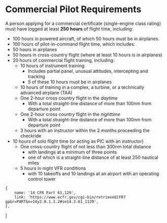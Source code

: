 
# Commercial Pilot Requirements

A person applying for a commercial certificate (single-engine class rating) must
have logged at least **250 hours** of flight time, including:

-   100 hours in powered aircraft, of which 50 hours must be in airplanes.
-   100 hours of pilot-in-command flight time, which includes:
-   50 hours in airplanes
-   50 hours in cross-country flight (where at least 10 hours is in airplanes)
-   20 hours of commercial flight training, including:
    -   10 hours of instrument training
        -   Includes partial panel, unusual attitudes, intercepting and tracking
        -   5 of these 10 hours must be in airplanes
    -   10 hours of training in a complex, a turbine, or a technically advanced
        airplane (TAA)
    -   One 2-hour cross country flight in the _daytime_
        -   With a total straight-line distance of more than 100nm from
            departure point
    -   One 2-hour cross country flight in the _nighttime_
        -   With a total straight-line distance of more than 100nm from
            departure point
    -   3 hours with an instructor within the 2 months proceeding the checkride
-   10 hours of solo flight time (or acting as PIC with an instructor)
    -   One cross-country flight of not less than 300nm total distance
        -   with landings at a minimum of three points
        -   one of which is a straight-line distance of at least 250 nautical
            miles
    -   5 hours in night VFR conditions
        -   with 10 takeoffs and 10 landings at an airport with an operating
            control tower

<Reg part="61.129" />

    {
        name: '14 CFR Part 61.129',
        link: 'https://www.ecfr.gov/cgi-bin/retrieveECFR?gp&r=PART&n=14y2.0.1.1.2#se14.2.61_1129',
    },
]
